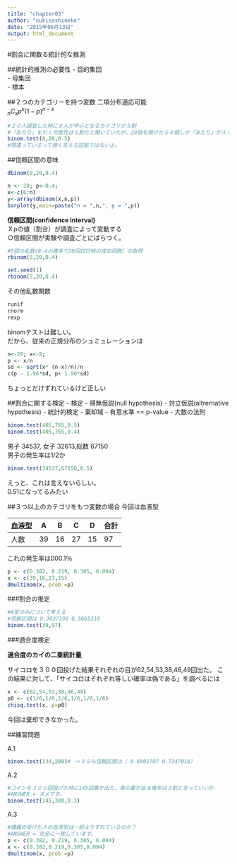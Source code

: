 ```yaml
---
title: "chapter03"
author: "nukisashineko"
date: "2015年06月13日"
output: html_document
---
```


#割合に関数る統計的な推測

##統計的推測の必要性
- 目的集団  
- 母集団  
    - 標本  

##２つのカテゴリーを持つ変数
二項分布適応可能   
${}_n{C}_xp^x(1-p)^{n-x}$
```r
#２０人調査した時に８人が中心となるカテゴリが５割
#「あたり」を引く可能性は５割だと聞いていたが、20個を開けたら８個しか「あたり」が入っていなかった。これは、５割という確率が間違っているという可能性は無いのか？
binom.test(8,20,0.5)
#間違っているって強く言える証拠ではないよ。
```

##信頼区間の意味
```r
dbinom(8,20,0.4)

n <- 20; p<-0.4;
x<-c(0:n)
y<-array(dbinom(x,n,p))
barplot(y,main=paste("n = ",n,", p = ",p))
```

**信頼区間(confidence interval)**  
Ｘpの値（割合）が調査によって変動する  
Ｏ信頼区間が実験や調査ごとにばらつく。  


```r
#5個の乱数(0.4の確率で20回試行時の成功回数）の取得
rbinom(5,20,0.4)
```
```r
set.seed(1)
rbinom(5,20,0.4)
```

その他乱数関数
```r
runif
rnorm
rexp
```

binomテストは難しい。  
だから、従来の正規分布のシュミュレーションは  
```r
n<-20; x<-8;
p <- x/n
sd <- sqrt(x* (n-x)/n)/n
c(p - 1.96*sd, p+ 1.96*sd)
```
ちょっとだけずれているけど正しい

##割合に関する検定
- 検定
    - 帰無仮説(null hypothesis)
    - 対立仮説(altrernative hypothesis)
- 統計的検定
- 棄却域
- 有意水準 == p-value
- 大数の法則

```r
binom.test(405,765,0.5)
binom.test(405,765,0.4)
```

男子 34537, 女子 32613,総数 67150  
男子の発生率は1/2か  
```r
binom.test(34537,67150,0.5)
```
えっと、これは言えないらしい。  
0.51になってるみたい  


##３つ以上のカテゴリをもつ変数の場合
今回は血液型  

|血液型|A|B|C|D|合計|  
|----|----|----|----|----|----|  
|人数|39|16|27|15|97|  

これの発生率は000.1％
```r
p <- c(0.382, 0.219, 0.305, 0.094)
x <- c(39,16,27,15)
dmultinom(x, prob =p)
```

###割合の推定
```r
#A型のみについて考える　
#信頼区間は 0.3037398 0.5065310
binom.test(39,97)
```

###適合度検定

**適合度のカイの二乗統計量**

サイコロを３００回投げた結果それぞれの目が62,54,53,38,46,49回出た。
この結果に対して、「サイコロはそれぞれ等しい確率は偽である」を調べるには
```r
x <- c(62,54,53,38,46,49)
p0 <- c(1/6,1/6,1/6,1/6,1/6,1/6)
chisq.test(x, p=p0)
```
今回は棄却できなかった。



##練習問題

A.1
```r
binom.test(134,200)# ->９５％信頼区間は（ 0.6001707 0.7347018）
```

A.2
```r
#コインを３００回投げた時に145回裏が出た、素の裏が出る確率は３割と言っていいか
#ANSWER = ダメです。
binom.test(145,300,0.3)
```

A.3
```r
#講義の受けた人の血液型は一般よりずれているのか？
#ANSWER = 完全に一致しています。
p <- c(0.382, 0.219, 0.305, 0.094)
x <- c(0.382,0.219,0.305,0.094)
dmultinom(x, prob =p)
```

